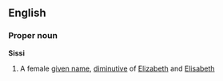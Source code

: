 {{see|sissi}}
==English==
===Proper noun===
'''Sissi'''
# A female [[given name]], [[diminutive]] of [[Elizabeth]] and [[Elisabeth]]